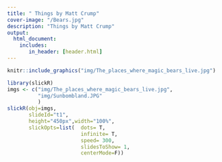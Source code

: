 ```yaml
---
title: " Things by Matt Crump"
cover-image: "/Bears.jpg"
description: "Things by Matt Crump"
output: 
  html_document:
    includes:
       in_header: [header.html]
---
```



```r
knitr::include_graphics("img/The_places_where_magic_bears_live.jpg")
```

```r
library(slickR)
imgs <- c("img/The_places_where_magic_bears_live.jpg",
          "img/Sunbombland.JPG"
          )
slickR(obj=imgs, 
       slideId="t1",
       height="450px",width="100%",
       slickOpts=list(  dots= T,
                        infinite= T,
                        speed= 300,
                        slidesToShow= 1,
                        centerMode=F))
```


